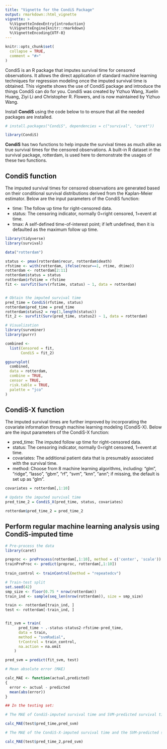 ---
title: "Vignette for the CondiS Package"
output: rmarkdown::html_vignette
vignette: >
  %\VignetteIndexEntry{introduction}
  %\VignetteEngine{knitr::rmarkdown}
  %\VignetteEncoding{UTF-8}
---

```{r, include = FALSE}
knitr::opts_chunk$set(
  collapse = TRUE,
  comment = "#>"
)
```

CondiS is an R package that imputes survival time for censored observations. It allows the direct application of standard machine learning techniques for regression modeling once the imputed survival time is obtained. This vignette shows the use of CondiS package and introduce the things CondiS can do for you. CondiS was created by Yizhuo Wang, Xuelin Huang, Ziyi Li and Christopher R. Flowers, and is now maintained by Yizhuo Wang.  

Install **CondiS** using the code below to to ensure that all the needed packages are installed.
```{r setup}
# install.packages("CondiS", dependencies = c("survival", "caret"))

library(CondiS)
```
  
**CondiS** has two functions to help impute the survival times as much alike as true survival times for the censored observations. A built-in R dataset in the survival package, rotterdam, is used here to demonstrate the usages of these two functions.

## CondiS function

The imputed survival times for censored observations are generated based on their conditional survival distributions derived from the Kaplan-Meier estimator. Below are the input parameters of the CondiS function:

* time: The follow up time for right-censored data.
* status: The censoring indicator, normally 0=right censored, 1=event at time.
* tmax: A self-defined time-of-interest point; if left undefined, then it is defaulted as the maximum follow up time.

```{r message=FALSE, warning=FALSE, fig.height=5, fig.width=7}
library(tidyverse)
library(survival)

data("rotterdam")

status <- pmax(rotterdam$recur, rotterdam$death)
rfstime <- with(rotterdam, ifelse(recur==1, rtime, dtime))
rotterdam <- rotterdam[2:11]
rotterdam$status = status
rotterdam$rfstime = rfstime
fit <- survfit(Surv(rfstime, status) ~ 1, data = rotterdam)


# Obtain the imputed survival time
pred_time = CondiS(rfstime, status)
rotterdam$pred_time = pred_time
rotterdam$status2 = rep(1,length(status))
fit_2 <- survfit(Surv(pred_time, status2) ~ 1, data = rotterdam)

# Visualization
library(survminer)
library(purrr)

combined <-
  list(Censored = fit,
       CondiS = fit_2)

ggsurvplot(
  combined,
  data = rotterdam,
  combine = TRUE,
  censor = TRUE,
  risk.table = TRUE,
  palette = "jco"
)

```


## CondiS-X function

The imputed survival times are further improved by incorporating the covariate information through machine learning modeling (CondiS-X). Below are the input parameters of the CondiS-X function:

* pred_time: The imputed follow up time for right-censored data.
* status: The censoring indicator, normally 0=right censored, 1=event at time.
* covariates: The additional patient data that is presumably associated with the survival time.
* method: Choose from 8 machine learning algorithms, including: "glm", "ridge", "lasso", "gbm", "rf", "svm", "knn", "ann"; if missing, the default is set up as "glm".

```{r}
covariates = rotterdam[,1:10]

# Update the imputed survival time
pred_time_2 = CondiS_X(pred_time, status, covariates)

rotterdam$pred_time_2 = pred_time_2
```

## Perform regular machine learning analysis using CondiS-imputed time

```{r}
# Pre-process the data
library(caret)

preproc <- preProcess(rotterdam[,1:10], method = c('center', 'scale'))
trainPreProc <- predict(preproc, rotterdam[,1:10])
  
train_control <- trainControl(method = "repeatedcv")

# Train-test split
set.seed(42)
smp_size <- floor(0.75 * nrow(rotterdam))
train_ind <- sample(seq_len(nrow(rotterdam)), size = smp_size)

train <- rotterdam[train_ind, ]
test <- rotterdam[-train_ind, ]


fit_svm = train(
      pred_time ~ .-status-status2-rfstime-pred_time,
      data = train,
      method = "svmRadial",
      trControl = train_control,
      na.action = na.omit
    )

pred_svm = predict(fit_svm, test)

# Mean absolute error (MAE)

calc_MAE <- function(actual,predicted)
{
  error <- actual - predicted
  mean(abs(error))
}

## In the testing set:

# The MAE of CondiS-imputed survival time and SVM-predicted survival time is:

calc_MAE(test$pred_time,pred_svm)

# The MAE of the CondiS-X-imputed survival time and the SVM-predicted survival time is:

calc_MAE(test$pred_time_2,pred_svm)
```

